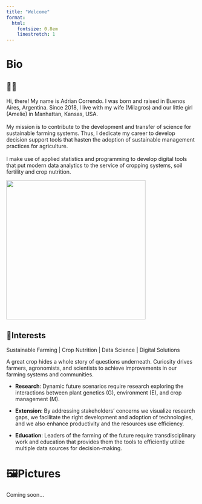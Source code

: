```yaml
---
title: "Welcome"
format:
  html:
    fontsize: 0.8em
    linestretch: 1
---
```


# Bio

::: {layout-ncol="2"}
# 🙋🏻

| Hi, there! My name is Adrian Correndo. I was born and raised in Buenos Aires, Argentina. Since 2018, I live with my wife (Milagros) and our little girl (Amelie) in Manhattan, Kansas, USA.
| 
| My mission is to contribute to the development and transfer of science for sustainable farming systems. Thus, I dedicate my career to develop decision support tools that hasten the adoption of sustainable management practices for agriculture.
| 
| I make use of applied statistics and programming to develop digital tools that put modern data analytics to the service of cropping systems, soil fertility and crop nutrition.

![](images/2-02.jpg){fig-align="center" width="368"}
:::

## 🌽Interests

Sustainable Farming \| Crop Nutrition \| Data Science \| Digital Solutions

A great crop hides a whole story of questions underneath. Curiosity drives farmers, agronomists, and scientists to achieve improvements in our farming systems and communities.

-   **Research**: Dynamic future scenarios require research exploring the interactions between plant genetics (G), environment (E), and crop management (M).

-   **Extension**: By addressing stakeholders' concerns we visualize research gaps, we facilitate the right development and adoption of technologies, and we also enhance productivity and the resources use efficiency.

-   **Education**: Leaders of the farming of the future require transdisciplinary work and education that provides them the tools to efficiently utilize multiple data sources for decision-making.

# 🖼️Pictures

Coming soon...
